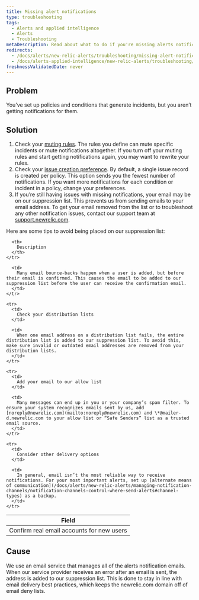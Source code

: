 ```yaml
---
title: Missing alert notifications
type: troubleshooting
tags:
  - Alerts and applied intelligence
  - Alerts
  - Troubleshooting
metaDescription: Read about what to do if you're missing alerts notifications.
redirects:
  - /docs/alerts/new-relic-alerts/troubleshooting/missing-alert-notifications
  - /docs/alerts-applied-intelligence/new-relic-alerts/troubleshooting/missing-alert-notifications
freshnessValidatedDate: never
---
```


## Problem

You’ve set up policies and conditions that generate incidents, but you aren’t getting notifications for them.

## Solution

1. Check your [muting rules](/docs/alerts/new-relic-alerts/managing-notification-channels/muting-rules-suppress-notifications). The rules you define can mute specific incidents or mute notifications altogether. If you turn off your muting rules and start getting notifications again, you may want to rewrite your rules.
2. Check your [issue creation preference](/docs/alerts/new-relic-alerts/configuring-alert-policies/specify-when-new-relic-creates-incidents#preference-options). By default, a single issue record is created per policy. This option sends you the fewest number of notifications. If you want more notifications for each condition or incident in a policy, change your preferences.
3. If you’re still having issues with missing notifications, your email may be on our suppression list. This prevents us from sending emails to your email address. To get your email removed from the list or to troubleshoot any other notification issues, contact our support team at [support.newrelic.com](https://support.newrelic.com).

Here are some tips to avoid being placed on our suppression list:

<table>
  <thead>
    <tr>
      <th>
        Field
      </th>

      <th>
        Description
      </th>
    </tr>
  </thead>

  <tbody>
    <tr>
      <td>
        Confirm real email accounts for new users
      </td>

      <td>
        Many email bounce-backs happen when a user is added, but before their email is confirmed. This causes the email to be added to our suppression list before the user can receive the confirmation email.
      </td>
    </tr>

    <tr>
      <td>
        Check your distribution lists
      </td>

      <td>
        When one email address on a distribution list fails, the entire distribution list is added to our suppression list. To avoid this, make sure invalid or outdated email addresses are removed from your distribution lists.
      </td>
    </tr>

    <tr>
      <td>
        Add your email to our allow list
      </td>

      <td>
        Many messages can end up in you or your company’s spam filter. To ensure your system recognizes emails sent by us, add [noreply@newrelic.com](mailto:noreply@newrelic.com) and \*@mailer-d.newrelic.com to your allow list or “Safe Senders” list as a trusted email source.
      </td>
    </tr>

    <tr>
      <td>
        Consider other delivery options
      </td>

      <td>
        In general, email isn’t the most reliable way to receive notifications. For your most important alerts, set up [alternate means of communication](/docs/alerts/new-relic-alerts/managing-notification-channels/notification-channels-control-where-send-alerts#channel-types) as a backup.
      </td>
    </tr>
  </tbody>
</table>

## Cause

We use an email service that manages all of the alerts notification emails. When our service provider receives an error after an email is sent, the address is added to our suppression list. This is done to stay in line with email delivery best practices, which keeps the newrelic.com domain off of email deny lists.
